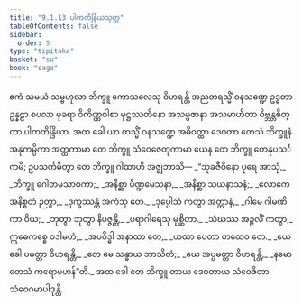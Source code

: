 ```yaml
---
title: "9.1.13 ပါကတိန္ဒြိယသုတ္တ"
tableOfContents: false
sidebar:
  order: 5
type: "tipitaka"
basket: "su"
book: "saga"
---
```



<DynamicBreadcrumb />

<Division number="233" book="saga">

<Paragraph number="1431" book="saga">
ဧကံ သမယံ သမ္ဗဟုလာ ဘိက္ခူ ကောသလေသု ဝိဟရန္တိ အညတရသ္မိံ ဝနသဏ္ဍေ ဥဒ္ဓတာ ဥန္နဠာ စပလာ မုခရာ ဝိကိဏ္ဏဝါစာ မုဋ္ဌဿတိနော အသမ္ပဇာနာ အသမာဟိတာ ဝိဗ္ဘန္တစိတ္တာ ပါကတိန္ဒြိယာ. အထ ခေါ ယာ တသ္မိံ ဝနသဏ္ဍေ အဓိဝတ္ထာ ဒေဝတာ တေသံ ဘိက္ခူနံ အနုကမ္ပိကာ အတ္ထကာမာ တေ ဘိက္ခူ သံဝေဇေတုကာမာ ယေန တေ ဘိက္ခူ တေနုပသင်္ကမိ; ဥပသင်္ကမိတွာ တေ ဘိက္ခူ ဂါထာဟိ အဇ္ဈဘာသိ—
</Paragraph>

<Paragraph number="1432" type="verses" book="saga">
_“သုခဇီဝိနော ပုရေ အာသုံ,_  
_ဘိက္ခူ ဂေါတမသာဝကာ;_  
_အနိစ္ဆာ ပိဏ္ဍမေသနာ,_  
_အနိစ္ဆာ သယနာသနံ;_  
_လောကေ အနိစ္စတံ ဉတွာ,_  
_ဒုက္ခဿန္တံ အကံသု တေ._  

</Paragraph>

<Paragraph number="1433" type="verses" book="saga">
_ဒုပ္ပေါသံ ကတွာ အတ္တာနံ,_  
_ဂါမေ ဂါမဏိကာ ဝိယ;_  
_ဘုတွာ ဘုတွာ နိပဇ္ဇန္တိ,_  
_ပရာဂါရေသု မုစ္ဆိတာ._  

</Paragraph>

<Paragraph number="1434" type="verses" book="saga">
_သံဃဿ အဉ္ဇလိံ ကတွာ,_  
ဣဓေကစ္စေ ဝဒါမဟံ;_  
_အပဝိဒ္ဓါ အနာထာ တေ,_  
_ယထာ ပေတာ တထေဝ တေ._  

</Paragraph>

<Paragraph number="1435" type="verses" book="saga">
_ယေ ခေါ ပမတ္တာ ဝိဟရန္တိ,_  
_တေ မေ သန္ဓာယ ဘာသိတံ;_  
_ယေ အပ္ပမတ္တာ ဝိဟရန္တိ,_  
_နမော တေသံ ကရောမဟန်”တိ._  

</Paragraph>

<Paragraph number="1436" book="saga">
အထ ခေါ တေ ဘိက္ခူ တာယ ဒေဝတာယ သံဝေဇိတာ သံဝေဂမာပါဒုန္တိ.
</Paragraph>
</Division>